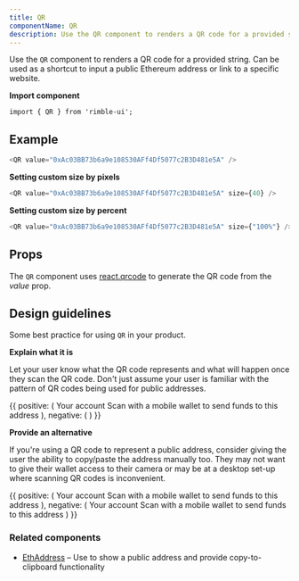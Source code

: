 ```yaml
---
title: QR
componentName: QR
description: Use the QR component to renders a QR code for a provided string. Can be used as a shortcut to input a public Ethereum address or link to a specific website.
---
```


Use the `QR` component to renders a QR code for a provided string. Can be used as a shortcut to input a public Ethereum address or link to a specific website.

**Import component**

```
import { QR } from 'rimble-ui';
```

## Example

```js is=react-live
<QR value="0xAc03BB73b6a9e108530AFf4Df5077c2B3D481e5A" />
```

**Setting custom size by pixels**

```js is=react-live
<QR value="0xAc03BB73b6a9e108530AFf4Df5077c2B3D481e5A" size={40} />
```

**Setting custom size by percent**

```js is=react-live
<QR value="0xAc03BB73b6a9e108530AFf4Df5077c2B3D481e5A" size={"100%"} />
```

## Props

<PropsTable propMetaData={props.propMetaData} />

The `QR` component uses [react.qrcode](https://www.npmjs.com/package/qrcode.react) to generate the QR code from the _value_ prop.

## Design guidelines

Some best practice for using `QR` in your product.

**Explain what it is**

Let your user know what the QR code represents and what will happen once they scan the QR code. Don't just assume your user is familiar with the pattern of QR codes being used for public addresses.

<Box></Box>

<DoDont>
  {{
    positive: (
      <Box>
        <Card borderRadius={16}>
          <Flex justifyContent="center">
            <Heading.h5 mb={3}>Your account</Heading.h5>
          </Flex>
          <Flex justifyContent="center">
            <Text textAlign="center" mb={4}>
              Scan with a mobile wallet to send funds to this address
            </Text>
          </Flex>
          <Flex justifyContent="center">
            <QR value="0xAc03BB73b6a9e108530AFf4Df5077c2B3D481e5A" />
          </Flex>
        </Card>
      </Box>
    ),
    negative: (
      <Box>
        <Card borderRadius={16}>
          <Flex justifyContent="center">
            <QR value="0xAc03BB73b6a9e108530AFf4Df5077c2B3D481e5A" />
          </Flex>
        </Card>
      </Box>
    )
  }}
</DoDont>

**Provide an alternative**

If you're using a QR code to represent a public address, consider giving the user the ability to copy/paste the address manually too. They may not want to give their wallet access to their camera or may be at a desktop set-up where scanning QR codes is inconvenient.

<DoDont>
  {{
    positive: (
      <Card borderRadius={16}>
        <Flex justifyContent="center">
          <Heading.h5 mb={3}>Your account</Heading.h5>
        </Flex>
        <Flex justifyContent="center">
          <Text textAlign="center" mb={4}>
            Scan with a mobile wallet to send funds to this address
          </Text>
        </Flex>
        <Flex mb={4} justifyContent="center">
          <QR value="0xAc03BB73b6a9e108530AFf4Df5077c2B3D481e5A" />
        </Flex>
        <Flex justifyContent="center">
          <EthAddress address="0xAc03BB73b6a9e108530AFf4Df5077c2B3D481e5A" />
        </Flex>
      </Card>
    ),
    negative: (
      <Card borderRadius={16}>
        <Flex justifyContent="center">
          <Heading.h5 mb={3}>Your account</Heading.h5>
        </Flex>
        <Flex justifyContent="center">
          <Text textAlign="center" mb={4}>
            Scan with a mobile wallet to send funds to this address
          </Text>
        </Flex>
        <Flex mb={4} justifyContent="center">
          <QR value="0xAc03BB73b6a9e108530AFf4Df5077c2B3D481e5A" />
        </Flex>
      </Card>
    )
  }}
</DoDont>

### Related components

- [EthAddress](/components/rimble-ui/EthAddress) – Use to show a public address and provide copy-to-clipboard functionality
